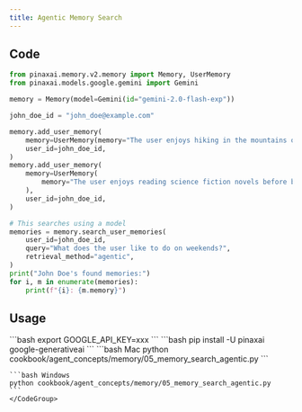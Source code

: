 ```yaml
---
title: Agentic Memory Search
---
```


## Code

```python cookbook/agent_concepts/memory/05_memory_search_agentic.py
from pinaxai.memory.v2.memory import Memory, UserMemory
from pinaxai.models.google.gemini import Gemini

memory = Memory(model=Gemini(id="gemini-2.0-flash-exp"))

john_doe_id = "john_doe@example.com"

memory.add_user_memory(
    memory=UserMemory(memory="The user enjoys hiking in the mountains on weekends"),
    user_id=john_doe_id,
)
memory.add_user_memory(
    memory=UserMemory(
        memory="The user enjoys reading science fiction novels before bed"
    ),
    user_id=john_doe_id,
)

# This searches using a model
memories = memory.search_user_memories(
    user_id=john_doe_id,
    query="What does the user like to do on weekends?",
    retrieval_method="agentic",
)
print("John Doe's found memories:")
for i, m in enumerate(memories):
    print(f"{i}: {m.memory}")
```

## Usage

<Steps>
  <Snippet file="create-venv-step.mdx" />

  <Step title="Set your API key">
    ```bash
    export GOOGLE_API_KEY=xxx
    ```
  </Step>

  <Step title="Install libraries">
    ```bash
    pip install -U pinaxai google-generativeai
    ```
  </Step>

  <Step title="Run Example">
    <CodeGroup>
    ```bash Mac
    python cookbook/agent_concepts/memory/05_memory_search_agentic.py
    ```

    ```bash Windows
    python cookbook/agent_concepts/memory/05_memory_search_agentic.py
    ```
    </CodeGroup>
  </Step>
</Steps>
